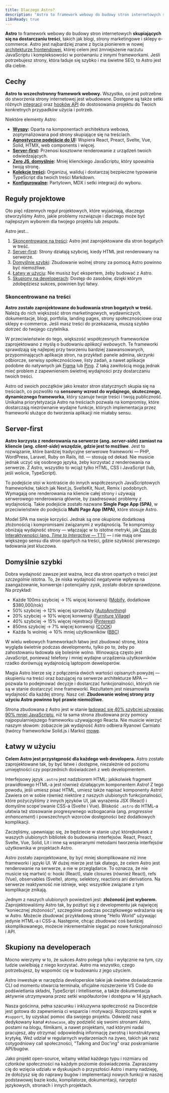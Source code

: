 ```yaml
---
title: Dlaczego Astro?
description: "Astro to framework webowy do budowy stron internetowych skupiających się na dostarczaniu treści, takich jak blogi, strony marketingowe i e-commerce. Dowiedz się, dlaczego Astro może być dobrym wyborem dla Twojej następnej strony."
i18nReady: true
---
```


**Astro** to framework webowy do budowy stron internetowych **skupiających się na dostarczaniu treści**, takich jak blogi, strony marketingowe i sklepy e-commerce. Astro jest najbardziej znane z bycia pionierem w nowej [architekturze frontendowej](/pl/concepts/islands/), której celem jest zmniejszenie narzutu JavaScriptu i kompleksowości w porównaniu z innymi frameworkami. Jeśli potrzebujesz strony, która ładuje się szybko i ma świetne SEO, to Astro jest dla ciebie.

## Cechy

**Astro to wszechstronny framework webowy.** Wszystko, co jest potrzebne do stworzenia strony internetowej jest wbudowane. Dostępne są także  setki różnych [integracji](https://astro.build/integrations/) oraz [hooków API](/pl/reference/integrations-reference/) do dostosowania projektu do Twoich konkretnych przypadków użycia i potrzeb.

Niektóre elementy Astro:

- **[Wyspy](/pl/concepts/islands/):** Oparta na komponentach architektura webowa, zoptymalizowana pod strony skupiające się na treściach.
- **[Agnostyczne podejście do UI](/pl/guides/framework-components/):** Wspiera React, Preact, Svelte, Vue, Solid, HTMX, web components i więcej.
- **[Server-first](/pl/guides/on-demand-rendering/):** Przenosi kosztowne renderowanie z urządzeń twoich odwiedzających.
- **[Zero JS, domyślnie](/pl/basics/astro-components/):** Mniej klienckiego JavaScriptu, który spowalnia twoją stronę.
- **[Kolekcje treści](/pl/guides/content-collections/):** Organizuj, waliduj i dostarczaj bezpieczne typowanie TypeScript dla twoich treści Markdown.
- **[Konfigurowalne](/pl/guides/integrations-guide/):** Partytown, MDX i setki integracji do wyboru.

## Reguły projektowe

Oto pięć rdzennych reguł projektowych, które wyjaśniają, dlaczego stworzyliśmy Astro, jakie problemy rozwiązuje i dlaczego może być najlepszym wyborem dla twojego projektu lub zespołu.

Astro jest...

1. [Skoncentrowane na treści](#skoncentrowane-na-treści): Astro jest zaprojektowane dla stron bogatych w treść.
2. [Server-first](#server-first): Strony działają szybciej, kiedy HTML jest renderowany na serwerze.
3. [Domyślnie szybki](#domyślnie-szybki): Zbudowanie wolnej strony za pomocą Astro powinno być niemożliwe.
4. [Łatwy w użyciu](#łatwy-w-użyciu): Nie musisz być ekspertem, żeby budować z Astro.
5. [Skupiony na developerach](#skupiony-na-developerach): Dostęp do zasobów, dzięki którym zdobędziesz sukces, powinien być łatwy.

### Skoncentrowane na treści

**Astro zostało zaprojektowane do budowania stron bogatych w treść.** Należą do nich większość stron marketingowych, wydawniczych, dokumentacje, blogi, portfolia, landing pages, strony społecznościowe oraz sklepy e-commerce. Jeśli masz treści do przekazania, muszą szybko dotrzeć do twojego czytelnika.

W przeciwieństwie do tego, większość współczesnych frameworków zaprojektowano z myślą o budowaniu *aplikacji webowych*. Te frameworki sprawdzają się najlepiej przy tworzeniu bardziej zaawansowanych, przypominających aplikacje stron, na przykład: panele admina, skrzynki odbiorcze, serwisy społecznościowe, listy zadań, a nawet aplikacje podobne do natywnych jak [Figma](https://figma.com/) lub [Ping](https://ping.gg/). Z taką zawiłością mogą jednak mieć problem z zapewnieniem świetnej wydajności przy dostarczaniu twoich treści. 

Astro od swoich początków jako kreator stron statycznych skupia się na treściach, co pozwoliło na **sensowny wzrost do wydajnego, skutecznego, dynamicznego frameworka**, który szanuje twoje treści i twoją publiczność. Unikalna priorytetyzacja Astro na treściach pozwala na kompromisy, które dostarczają niezrównanie wydajne funkcje, których implementacja przez frameworki służące do tworzenia aplikacji nie miałaby sensu.

## Server-first

**Astro korzysta z renderowania na serwerze (ang. *server-side*) zamiast na kliencie (ang. *client-side*) wszędzie, gdzie jest to możliwe**. Jest to rozwiązanie, które bardziej tradycyjne serwerowe frameworki — PHP, WordPress, Laravel, Ruby on Rails, itd. — stosują od dekad. Nie musicie jednak uczyć się osobnego języka, żeby korzystać z renderowania na serwerze. Z Astro, wszystko to wciąż tylko HTML, CSS i JavaScript (lub, jeśli wolicie, TypeScript).

To podejście stoi w kontraście do innych współczesnych JavaScriptowych frameworków, takich jak Next.js, SvelteKit, Nuxt, Remix i podobnych. Wymagają one renderowania na kliencie całej strony i używają serwerowego renderowania głównie, by zaadresować problemy z wydajnością. Takie podejście zostało nazwane **Single Page App (SPA)**, w przeciwieństwie do podejścia **Multi Page App (MPA)**, które stosuje Astro.

Model SPA ma swoje korzyści. Jednak są one okupione dodatkową złożonością i kompromisami związanymi z wydajnością. Te kompromisy obniżają wydajność strony — włączając w to istotne metryki, jak [Czas do Interaktywności (ang. *Time to Interactive* — TTI)](https://web.dev/interactive/) — i nie mają one większego sensu dla stron opartych na treści, gdzie szybkość pierwszego ładowania jest kluczowa.

## Domyślnie szybki

Dobra wydajność zawsze jest ważna, lecz dla stron opartych o treści jest *szczególnie* istotna. To, że niska wydajność negatywnie wpływa na zaangażowanie, konwersje i potencjalny zysk, zostało dobrze sprawdzone. Na przykład:

- Każde 100ms szybciej → 1% więcej konwersji ([Mobify](https://web.dev/why-speed-matters/), dodatkowe $380,000/rok)
- 50% szybciej → 12% więcej sprzedaży ([AutoAnything](https://www.digitalcommerce360.com/2010/08/19/web-accelerator-revs-conversion-and-sales-autoanything/))
- 20% szybciej → 10% więcej konwersji ([Furniture Village](https://www.thinkwithgoogle.com/intl/en-gb/marketing-strategies/app-and-mobile/furniture-village-and-greenlight-slash-page-load-times-boosting-user-experience/))
- 40% szybciej → 15% więcej rejestracji ([Pinterest](https://medium.com/pinterest-engineering/driving-user-growth-with-performance-improvements-cfc50dafadd7))
- 850ms szybciej → 7% więcej konwersji ([COOK](https://web.dev/why-speed-matters/))
- Każda 1s wolniej → 10% mniej użytkowników ([BBC](https://www.creativebloq.com/features/how-the-bbc-builds-websites-that-scale))

W wielu webowych frameworkach łatwo jest zbudować stronę, która wygląda świetnie podczas developmentu, tylko po to, żeby po zahostowaniu ładowała się boleśnie wolno. Winowajcą często jest JavaScript, ponieważ telefony i mniej wydajne urządzenia użytkowników rzadko dorównują wydajnością laptopom deweloperów.

Magia Astro bierze się z połączenia dwóch wartości opisanych powyżej — skupieniu na treści oraz bazującej na serwerze architekturze MPA — pozwala to podejmować decyzje i dostarczać funkcjonalności, których nie są w stanie dostarczyć inne frameworki. Rezultatem jest niesamowita wydajność dla każdej strony. Nasz cel: **Zbudowanie wolnej strony przy użyciu Astro powinno być prawie niemożliwe.**

Strona zbudowana z Astro jest w stanie [ładować się 40% szybciej używając 90% mniej JavaScriptu](https://twitter.com/t3dotgg/status/1437195415439360003), niż ta sama strona zbudowana przy pomocy najpopularniejszego frameworku używającego Reacta. Nie musicie wierzyć naszym słowom: zobaczcie jak wydajność Astro odbiera Ryanowi Carniato (twórcy frameworków Solid.js i Marko) [mowę](https://youtu.be/2ZEMb_H-LYE?t=8163).


## Łatwy w użyciu

**Celem Astro jest przystępność dla każdego web developera.** Astro zostało zaprojektowane tak, by być łatwe i dostępne, niezależnie od poziomu umiejętności czy poprzednich doświadczeń z web developmentem.

Interfejsowy język `.astro` jest nadzbiorem HTML: jakikolwiek fragment prawidłowego HTML-a jest również działającym komponentem Astro! Z tego powodu, jeśli umiesz pisać HTML, umiesz także napisać komponenty Astro! Zawiera on w sobie również niektóre z naszych ulubionych funkcjonalności, które pożyczyliśmy z innych języków UI, jak wyrażenia JSX (React) i domyślne scope'owanie CSS-a (Svelte i Vue). Bliskość `.astro` do HTML-a ułatwia też stosowanie progresywnego wzbogacania (ang. *progressive enhancement*) i powszechnych wzorców dostępności bez dodatkowych komplikacji.

Zaczęliśmy, upewniając się, że będziecie w stanie użyć którejkolwiek z waszych ulubionych bibliotek do budowania interfejsów. React, Preact, Svelte, Vue, Solid, Lit i inne są wspieranymi metodami tworzenia interfejsów użytkownika w projektach Astro.

Astro zostało zaprojektowane, by być mniej skomplikowane niż inne frameworki i języki UI. W dużej mierze jest tak dlatego, że celem Astro jest renderowanie na serwerze, a nie w przeglądarce. To oznacza, że nie musicie się martwić o: hooki (React), stale closures (również React), refs (Vue), observables (Svelte), atomy, selektory, reactions ani derivations. Na serwerze reaktywność nie istnieje, więc wszystkie związane z tym komplikacje znikają.

Jednym z naszych ulubionych powiedzeń jest: **złożoność jest wyborem.** Zaprojektowaliśmy Astro tak, by pozbyć się z developmentu jak najwięcej "koniecznej złożoności", szczególnie podczas początkowego wdrażania się w Astro. Możecie zbudować przykładową stronę "Hello World" używając jedynie HTML-a i CSS-a. Następnie, chcąc zbudować coś bardziej skomplikowanego, możecie inkrementalnie sięgać po nowe funkcjonalności i API.


## Skupiony na developerach

Mocno wierzymy w to, że sukces Astro polega tylko i wyłącznie na tym, czy ludzie uwielbiają z niego korzystać. Astro ma wszystko, czego potrzebujesz, by wspomóc cię w budowaniu z jego użyciem.

Astro inwestuje w narzędzia developerskie takie jak świetne doświadczenie CLI od momentu otwarcia terminala, oficjalne rozszerzenie VS Code do podświetlania składni, TypeScript i Intellisense, a także dokumentacja aktywnie utrzymywana przez setki współautorów i dostępna w 14 językach.

Nasza gościnna, pełna szacunku i inkluzywna społeczność na Discordzie jest gotowa do zapewnienia ci wsparcia i motywacji. Rozpocznij wątek w `#support`, by uzyskać pomoc dla swojego projektu. Odwiedź nasz dedykowany kanał `#showcase`, aby podzielić się swoimi stronami Astro, postami na blogu, filmikami, a nawet projektami, nad którymi nadal pracujesz, aby otrzymać odpowiednią informację zwrotną i konstruktywną krytykę. Weź udział w regularnych wydarzeniach na żywo, takich jak nasz cotygodniowy call społeczności, "Talking and Doc'ing" oraz poskramianie API/bugów.

Jako projekt open-source, witamy wkład każdego typu i rozmiaru od członków społeczności na każdym poziomie doświadczenia. Zapraszamy cię do wzięcia udziału w dyskusjach o przyszłości Astro i mamy nadzieję, że dołożysz się do naprawy bugów i implementacji nowych funkcji w naszej podstawowej bazie kodu, kompilatorze, dokumentacji, narzędzi językowych, stronach i innych projektach.